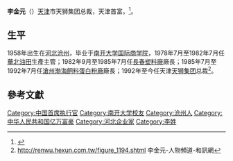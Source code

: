 '''李金元'''（{{bd|1958年|6月||}}）[[天津|天津]]市天狮集团总裁，天津首富。<ref>{{cite web|author=蘋果日報|title=李金元白手興家 油田工人變億萬富豪|url=http://hk.apple.nextmedia.com/realtime/international/20150510/53723058|publisher=蘋果日報|accessdate=2015-05-10|archive-date=2016-03-04|archive-url=https://web.archive.org/web/20160304140023/http://hk.apple.nextmedia.com/realtime/international/20150510/53723058|dead-url=no}}</ref>。

==生平==
1958年出生在[[河北|河北]][[沧州|沧州]]，毕业于[[南开大学国际商学院|南开大学国际商学院]]，1978年7月至1982年7月任[[華北油田|華北油田]]生產主管；1982年9月至1985年7月任[[長春塑料廠|長春塑料廠]]廠長；1985年7月至1992年7月任[[滄州渤海飼料蛋白粉廠|滄州渤海飼料蛋白粉廠]]廠長；1992年至今任天津[[天狮集团|天狮集团]]总裁<REF>
http://renwu.hexun.com.tw/figure_1194.shtml {{Wayback|url=http://renwu.hexun.com.tw/figure_1194.shtml |date=20150502101511 }} 李金元-人物頻道-和訊網
</REF>。

==參考文獻==
{{reflist}}

{{DEFAULTSORT:L}}
[[Category:中国首席执行官|Category:中国首席执行官]]
[[Category:南开大学校友|Category:南开大学校友]]
[[Category:沧州人|Category:沧州人]]
[[Category:中华人民共和国亿万富豪|Category:中华人民共和国亿万富豪]]
[[Category:河北企业家|Category:河北企业家]]
[[Category:李姓|Category:李姓]]